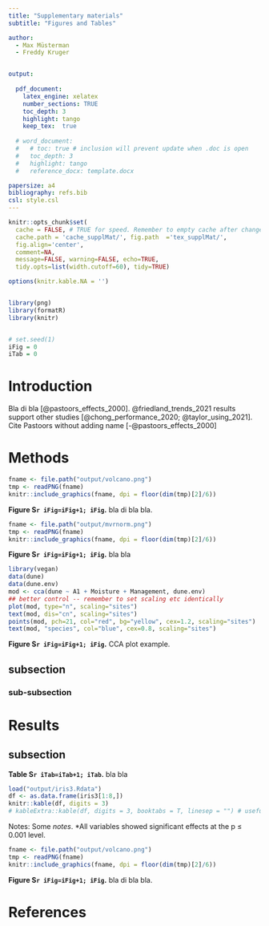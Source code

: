 ```yaml
---
title: "Supplementary materials"
subtitle: "Figures and Tables"

author: 
  - Max Müsterman
  - Freddy Kruger


output:
  
  pdf_document:
    latex_engine: xelatex
    number_sections: TRUE
    toc_depth: 3
    highlight: tango
    keep_tex:  true
    
  # word_document:
  #   # toc: true # inclusion will prevent update when .doc is open
  #   toc_depth: 3
  #   highlight: tango
  #   reference_docx: template.docx

papersize: a4
bibliography: refs.bib
csl: style.csl
---
```


```r
knitr::opts_chunk$set(
  cache = FALSE, # TRUE for speed. Remember to empty cache after changes to R code sections
  cache.path = 'cache_supplMat/', fig.path  ='tex_supplMat/',
  fig.align='center',
  comment=NA,
  message=FALSE, warning=FALSE, echo=TRUE,
  tidy.opts=list(width.cutoff=60), tidy=TRUE)

options(knitr.kable.NA = '')


library(png)
library(formatR)
library(knitr)


# set.seed(1)
iFig = 0
iTab = 0
```

\pagebreak

# Introduction

Bla di bla [@pastoors_effects_2000]. @friedland_trends_2021 results support other studies [@chong_performance_2020;  @taylor_using_2021]. Cite Pastoors without adding name [-@pastoors_effects_2000]

# Methods

```r
fname <- file.path("output/volcano.png")
tmp <- readPNG(fname)
knitr::include_graphics(fname, dpi = floor(dim(tmp)[2]/6))
```

**Figure S`r iFig=iFig+1; iFig`.** bla di bla bla.

```r
fname <- file.path("output/mvrnorm.png")
tmp <- readPNG(fname)
knitr::include_graphics(fname, dpi = floor(dim(tmp)[2]/6))
```

**Figure S`r iFig=iFig+1; iFig`.** bla bla




```r
library(vegan)
data(dune)
data(dune.env)
mod <- cca(dune ~ A1 + Moisture + Management, dune.env)
## better control -- remember to set scaling etc identically
plot(mod, type="n", scaling="sites")
text(mod, dis="cn", scaling="sites")
points(mod, pch=21, col="red", bg="yellow", cex=1.2, scaling="sites")
text(mod, "species", col="blue", cex=0.8, scaling="sites")
```

**Figure S`r iFig=iFig+1; iFig`.** CCA plot example.


## subsection


### sub-subsection


\pagebreak

# Results

## subsection

**Table S`r iTab=iTab+1; iTab`.** bla bla

```r
load("output/iris3.Rdata")
df <- as.data.frame(iris3[1:8,])
knitr::kable(df, digits = 3)
# kableExtra::kable(df, digits = 3, booktabs = T, linesep = "") # useful for pdf
```

Notes: Some *notes*. \*All variables showed significant effects at the p ≤ 0.001 level.

\pagebreak

```r
fname <- file.path("output/volcano.png")
tmp <- readPNG(fname)
knitr::include_graphics(fname, dpi = floor(dim(tmp)[2]/6))
```

**Figure S`r iFig=iFig+1; iFig`.** bla di bla bla.

\pagebreak

# References